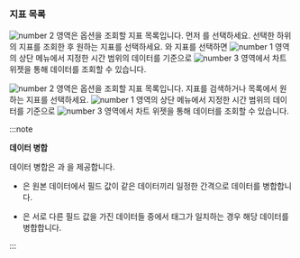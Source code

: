 ### 지표 목록

<Xclude product='postgresql,mysql'>

![number 2](/img/number-02.png) 영역은 옵션을 조회할 지표 목록입니다. 먼저 <Cmdname sid="category" className="uitext" />를 선택하세요. 선택한 <Cmdname sid="category" className="uitext" /> 하위의 지표를 조회한 후 원하는 지표를 선택하세요. <Cmdname sid="category" className="uitext" />와 지표를 선택하면 ![number 1](/img/number-01.png) 영역의 상단 메뉴에서 지정한 시간 범위의 데이터를 기준으로 ![number 3](/img/number-03.png) 영역에서 차트 위젯을 통해 데이터를 조회할 수 있습니다.

</Xclude>

<InDoc product='postgresql,mysql'>

![number 2](/img/number-02.png) 영역은 옵션을 조회할 지표 목록입니다. 지표를 검색하거나 목록에서 원하는 지표를 선택하세요. ![number 1](/img/number-01.png) 영역의 상단 메뉴에서 지정한 시간 범위의 데이터를 기준으로 ![number 3](/img/number-03.png) 영역에서 차트 위젯을 통해 데이터를 조회할 수 있습니다.

</InDoc>

:::note 

**데이터 병합**

데이터 병합은 <Cmdname sid="time_merge" className="uitext" />과 <Cmdname sid="object_merge" className="uitext" />을 제공합니다. 

* <Cmdname sid="time_merge" className="uitext" />은 원본 데이터에서 필드 값이 같은 데이터끼리 일정한 간격으로 데이터를 병합합니다.

* <Cmdname sid="object_merge" className="uitext" />은 서로 다른 필드 값을 가진 데이터들 중에서 태그가 일치하는 경우 해당 데이터를 병합합니다.

:::
